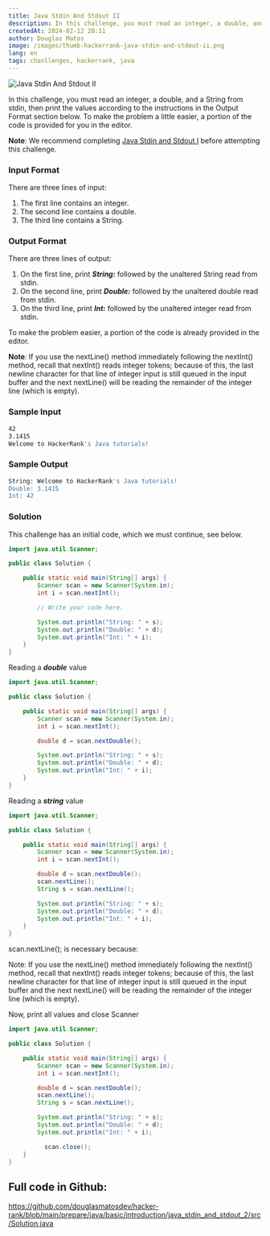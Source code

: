 ```yaml
---
title: Java Stdin And Stdout II
description: In this challenge, you must read an integer, a double, and a String from stdin, then print the values according to the instructions in the Output Format section below. To make the problem a little easier, a portion of the code is provided for you in the editor.
createdAt: 2024-02-12 20:11
author: Douglas Matos
image: /images/thumb-hackerrank-java-stdin-and-stdout-ii.png
lang: en
tags: chanllenges, hackerrank, java
---
```

![Java Stdin And Stdout II](/images/thumb-hackerrank-java-stdin-and-stdout-ii.png)

In this challenge, you must read an integer, a double, and a String from stdin, then print the values according to the instructions in the Output Format section below. To make the problem a little easier, a portion of the code is provided for you in the editor.

**Note**: We recommend completing [Java Stdin and Stdout I](https://www.hackerrank.com/challenges/java-stdin-and-stdout-1) before attempting this challenge.

### Input Format

There are three lines of input:

1. The first line contains an integer.
2. The second line contains a double.
3. The third line contains a String.

### Output Format

There are three lines of output:

1. On the first line, print ***String:*** followed by the unaltered String read from stdin.
2. On the second line, print ***Double:*** followed by the unaltered double read from stdin.
3. On the third line, print ***Int:*** followed by the unaltered integer read from stdin.

To make the problem easier, a portion of the code is already provided in the editor.

**Note**: If you use the nextLine() method immediately following the nextInt() method, recall that nextInt() reads integer tokens; because of this, the last newline character for that line of integer input is still queued in the input buffer and the next nextLine() will be reading the remainder of the integer line (which is empty).

### Sample Input

```bash
42
3.1415
Welcome to HackerRank's Java tutorials!
```

### Sample Output

```bash
String: Welcome to HackerRank's Java tutorials!
Double: 3.1415
Int: 42
```

### Solution

This challenge has an initial code, which we must continue, see below.

```Java
import java.util.Scanner;

public class Solution {

    public static void main(String[] args) {
        Scanner scan = new Scanner(System.in);
        int i = scan.nextInt();

        // Write your code here.

        System.out.println("String: " + s);
        System.out.println("Double: " + d);
        System.out.println("Int: " + i);
    }
}
```

Reading a ***double*** value

```Java
import java.util.Scanner;

public class Solution {

    public static void main(String[] args) {
        Scanner scan = new Scanner(System.in);
        int i = scan.nextInt();

        double d = scan.nextDouble();

        System.out.println("String: " + s);
        System.out.println("Double: " + d);
        System.out.println("Int: " + i);
    }
}
```

Reading a ***string*** value

```Java
import java.util.Scanner;

public class Solution {

    public static void main(String[] args) {
        Scanner scan = new Scanner(System.in);
        int i = scan.nextInt();

        double d = scan.nextDouble();
        scan.nextLine();
        String s = scan.nextLine();

        System.out.println("String: " + s);
        System.out.println("Double: " + d);
        System.out.println("Int: " + i);
    }
}
```

scan.nextLine(); is necessary because:

Note: If you use the nextLine() method immediately following the nextInt() method, recall that nextInt() reads integer tokens; because of this, the last newline character for that line of integer input is still queued in the input buffer and the next nextLine() will be reading the remainder of the integer line (which is empty).

Now, print all values and close Scanner

```Java
import java.util.Scanner;

public class Solution {

    public static void main(String[] args) {
        Scanner scan = new Scanner(System.in);
        int i = scan.nextInt();

        double d = scan.nextDouble();
        scan.nextLine();
        String s = scan.nextLine();

        System.out.println("String: " + s);
        System.out.println("Double: " + d);
        System.out.println("Int: " + i);

          scan.close();
    }
}
```

## Full code in Github: 

https://github.com/douglasmatosdev/hacker-rank/blob/main/prepare/java/basic/introduction/java_stdin_and_stdout_2/src/Solution.java
